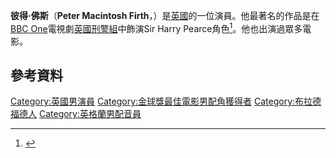 {{Infobox person
| name         = Peter Firth
| image        = Firth.jpg
| caption      = 
| birth_name = Peter Macintosh Firth
| birth_date   = {{Birth date and age|1953|10|27|df=yes}}
| birth_place  = [[英國|英國]][[英格蘭|英格蘭]][[西約克郡|西約克郡]][[布拉德福德|布拉德福德]]
| occupation   = 演員
| years_active = 1958–現在
|}}
'''彼得·佛斯'''（'''Peter Macintosh Firth'''，{{bd|1953年|10月27日}}）是[[英國|英國]]的一位演員。他最著名的作品是在[[BBC_One|BBC One]]電視劇[[英國刑警組_(電視影集)|英國刑警組]]中飾演Sir Harry Pearce角色<ref name=imdb>{{IMDb name|0278752|Peter Firth}}</ref>。他也出演過眾多電影。
==參考資料==
{{reflist}}

{{DEFAULTSORT:Firth, Peter}}
[[Category:英國男演員|Category:英國男演員]]
[[Category:金球獎最佳電影男配角獲得者|Category:金球獎最佳電影男配角獲得者]]
[[Category:布拉德福德人|Category:布拉德福德人]]
[[Category:英格蘭男配音員|Category:英格蘭男配音員]]